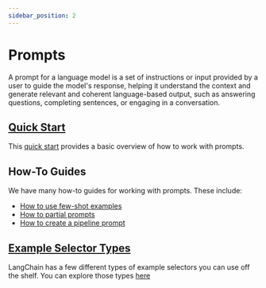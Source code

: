 ```yaml
---
sidebar_position: 2
---
```


# Prompts

A prompt for a language model is a set of instructions or input provided by a user to
guide the model's response, helping it understand the context and generate relevant
and coherent language-based output, such as answering questions, completing sentences,
or engaging in a conversation.

## [Quick Start](/docs/modules/model_io/prompts/quick_start)

This [quick start](/docs/modules/model_io/prompts/quick_start) provides a basic overview of how to work with prompts.

## How-To Guides

We have many how-to guides for working with prompts. These include:

- [How to use few-shot examples](/docs/modules/model_io/prompts/few_shot)
- [How to partial prompts](/docs/modules/model_io/prompts/partial)
- [How to create a pipeline prompt](/docs/modules/model_io/prompts/pipeline)

## [Example Selector Types](/docs/modules/model_io/prompts/example_selector_types)

LangChain has a few different types of example selectors you can use off the shelf. You can explore those types [here](/docs/modules/model_io/prompts/example_selector_types)
